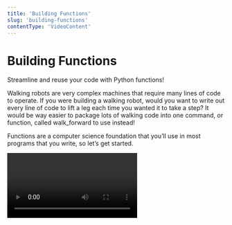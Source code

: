 ```yaml
---
title: 'Building Functions'
slug: 'building-functions'
contentType: 'VideoContent'
---
```


# Building Functions

Streamline and reuse your code with Python functions!

Walking robots are very complex machines that require many lines of code to operate. If you were
building a walking robot, would you want to write out every line of code to lift a leg each time you
wanted it to take a step? It would be way easier to package lots of walking code into one command,
or function, called walk_forward to use instead!

Functions are a computer science foundation that you’ll use in most programs that you write, so
let’s get started.

<Video alt="Building Functions" videoId="Ar0BTqd9qNU" />
